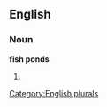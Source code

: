 
==English==

===Noun===
'''fish ponds'''

# {{plural of|[[fish pond]]}}

[[Category:English plurals]]